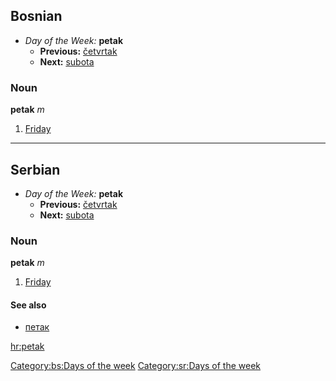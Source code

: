 ==Bosnian==
*''Day of the Week:'' '''petak'''
**'''Previous:''' [[četvrtak]]
**'''Next:''' [[subota]]
===Noun===
'''petak''' ''m''
#[[Friday]]
[[Category:bs:Days of the week]]
----
==Serbian==
*''Day of the Week:'' '''petak'''
**'''Previous:''' [[četvrtak]]
**'''Next:''' [[subota]]
===Noun===
'''petak''' ''m''
#[[Friday]]
====See also====
*[[петак]]
[[Category:sr:Days of the week]]

[[hr:petak]]